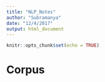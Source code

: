 ```yaml
---
title: "NLP_Notes"
author: "Subramanya"
date: "12/4/2017"
output: html_document
---
```


```r
knitr::opts_chunk$set(echo = TRUE)
```
# Corpus
